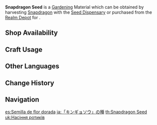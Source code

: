 {{Item Infobox
|id           = 130017
|image        = Item Snapdragon Seed.png
|type         = Gardening Materials
|group        = Orderly Meadow
|invCategory  = Seed Dispensary
|description  = A seed obtained from the [[Seed Dispensary]]. A quality seed full of life, just waiting to be planted in the fields of the Realm Within. After some time, it will grow into a [[Snapdragon]].
|source1      = Harvesting [[Snapdragon]] with the [[Seed Dispensary]]
|source2      = [[Serenitea Pot/Realm Depot|Realm Depot]]
}}
'''Snapdragon Seed''' is a [[Gardening]] Material which can be obtained by harvesting [[Snapdragon]] with the [[Seed Dispensary]] or purchased from the [[Realm Depot]] for {{Item|Realm Currency|30|x=5}}.

==Shop Availability==
{{Shop Availability|currency=Realm Currency}}

==Craft Usage==
{{Craft Usage}}

==Other Languages==
{{Other Languages
|en      = Snapdragon Seed
|zhs     = 「金鱼草」的种子
|zhs_rm  = "Jīnyú Cǎo" de Zhǒngzǐ
|zht     = 「金魚草」的種子
|zht_rm  = "Jīnyú Cǎo" de Zhǒngzǐ
|zh_tl   = "Snapdragon"'s Seed
|ja      = 「キンギョソウ」の種
|ja_rm   = "Kingyosou" no Tane
|ja_tl   = Snapdragon Seeds
|ko      = 「금어초」 씨앗
|ko_rm   = "Geumeocho" Ssiat
|ko_tl   = "Snapdragon" Seed
|es      = Semilla de flor dorada
|es_tl   = Golden Flower Seed
|fr      = Graine de gueule-de-loup
|fr_tl   = Snapdragon Seed
|ru      = Семена львиного зева
|ru_tl   = 
|th      = Snapdragon Seed
|vi      = Hạt Giống Cỏ Kim Ngư
|vi_tl   = 
|de      = Goldfischkrautsamen
|de_tl   = Goldfish Herb Seed(s)
|id      = Snapdragon Seed
|pt      = Semente de Flor Crânio de Dragão
|pt_tl   = 
|tr      = Aslanağzı Tohumu
|tr_tl   = 
|it      = Seme di bocca di leone
|it_tl   = 
}}

==Change History==
{{Change History|2.0}}

==Navigation==
{{Material Navbox|type=Gardening Materials}}

[[es:Semilla de flor dorada]]
[[ja:「キンギョソウ」の種]]
[[th:Snapdragon Seed]]
[[uk:Насіння ротиків]]